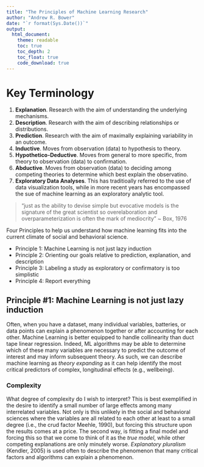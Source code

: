```yaml
---
title: "The Principles of Machine Learning Research"
author: "Andrew R. Bower"
date: "`r format(Sys.Date())`"
output:
  html_document:
    theme: readable
    toc: true
    toc_depth: 2
    toc_float: true
    code_download: true
---
```


# Key Terminology

1. **Explanation**. Research with the aim of understanding the underlying mechanisms.
2. **Description**. Research with the aim of describing relationships or distributions. 
3. **Prediction**. Research with the aim of maximally explaining variability in an outcome. 
4. **Inductive**. Moves from observation (data) to hypothesis to theory. 
5. **Hypothetico-Deductive**. Moves from general to more specific, from theory to observation (data) to confirmation. 
6. **Abductive**. Moves from observation (data) to deciding among competing theories to determine which best explain the observatino. 
7. **Exploratory Data Analyses**. This has traditioally referred to the use of data visualization tools, while in more recent years has encompassed the sue of machine learning as an exploratory analytic tool. 

> "just as the ability to devise simple but evocative models is the signature of the great scientist so overelaboration and overparameterization is often the mark of mediocrity" ~ Box, 1976

Four Principles to help us understand how machine learning fits into the current climate of social and behavioral science. 

* Principle 1: Machine Learning is not just lazy induction
* Principle 2: Orienting our goals relative to prediction, explanation, and description
* Principle 3: Labeling a study as exploratory or confirmatory is too simplistic
* Principle 4: Report everything

## Principle #1: Machine Learning is not just lazy induction

Often, when you have a dataset, many individual variables, batteries, or data points can explain a phenomenon together or after accounting for each other. Machine Learning is better equipped to handle collinearity than duct tape linear regression. Indeed, ML algorithms may be able to determine which of these many variables are necessary to predict the outcome of interest and may inform subsequent theory. As such, we can describe machine learning as _theory expanding_ as it can help identify the most critical predictors of complex, longitudinal effects (e.g., wellbeing).

### Complexity

What degree of complexity do I wish to interpret? This is best exemplified in the desire to identify a small number of large effects among many interrelated variables. Not only is this unlikely in the social and behavioral sciences where the variables are all related to each other at least to a small degree (i.e., the crud factor Meehle, 1990), but forcing this structure upon the results comes at a price. The second way, is fitting a final model and forcing this so that we come to think of it as the _true model_, while other competing explanations are only minutely worse. _Explanatory pluralism_ (Kendler, 2005) is used often to describe the phenomenon that many critical factors and algorithms can explain a phenomenon. 




